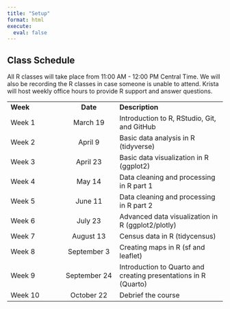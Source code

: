 ```yaml
---
title: "Setup"
format: html
execute:
  eval: false
---
```


## Class Schedule

All R classes will take place from 11:00 AM - 12:00 PM Central Time. We will also be recording the R classes in case someone is unable to attend. Krista will host weekly office hours to provide R support and answer questions.

|          |              |                                                                 |
|:-----------------|:----------------:|:----------------------------------|
| **Week** |   **Date**   | **Description**                                                 |
| Week 1   |   March 19   | Introduction to R, RStudio, Git, and GitHub                     |
| Week 2   |   April 9    | Basic data analysis in R (tidyverse)                            |
| Week 3   |   April 23   | Basic data visualization in R (ggplot2)                         |
| Week 4   |    May 14    | Data cleaning and processing in R part 1                        |
| Week 5   |   June 11    | Data cleaning and processing in R part 2                        |
| Week 6   |   July 23    | Advanced data visualization in R (ggplot2/plotly)               |
| Week 7   |  August 13   | Census data in R (tidycensus)                                   |
| Week 8   | September 3  | Creating maps in R (sf and leaflet)                             |
| Week 9   | September 24 | Introduction to Quarto and creating presentations in R (Quarto) |
| Week 10  |  October 22  | Debrief the course                                              |
